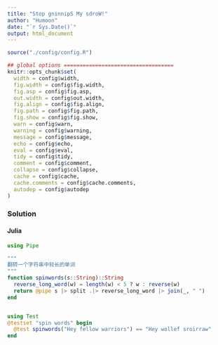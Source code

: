 ```yaml
---
title: "Stop gninnipS My sdroW!"
author: "Humoon"
date: "`r Sys.Date()`"
output: html_document
---
```



```r
source("./config/config.R")

## global options ===================================
knitr::opts_chunk$set(
  width = config$width,
  fig.width = config$fig.width,
  fig.asp = config$fig.asp,
  out.width = config$out.width,
  fig.align = config$fig.align,
  fig.path = config$fig.path,
  fig.show = config$fig.show,
  warn = config$warn,
  warning = config$warning,
  message = config$message,
  echo = config$echo,
  eval = config$eval,
  tidy = config$tidy,
  comment = config$comment,
  collapse = config$collapse,
  cache = config$cache,
  cache.comments = config$cache.comments,
  autodep = config$autodep
)
```



### Solution

#### Julia
```julia
using Pipe

"""
翻转一个字符串中较长的单词   
"""
function spinwords(s::String)::String
  reverse_long_word(w) = length(w) < 5 ? w : reverse(w)
  return @pipe s |> split .|> reverse_long_word |> join(_, " ")
end


using Test
@testset "spin words" begin
  @test spinwords("Hey fellow warriors") == "Hey wollef sroirraw"
end
```


